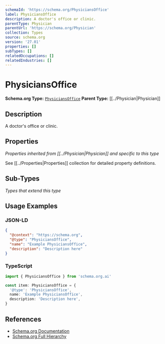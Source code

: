 ```yaml
---
schemaId: 'https://schema.org/PhysiciansOffice'
label: PhysiciansOffice
description: A doctor's office or clinic.
parentType: Physician
parentUrl: 'https://schema.org/Physician'
collection: Types
source: schema.org
version: '27.01'
properties: []
subTypes: []
relatedOccupations: []
relatedIndustries: []
---
```

# PhysiciansOffice

**Schema.org Type:** [`PhysiciansOffice`](https://schema.org/PhysiciansOffice)
**Parent Type:** [[../Physician|Physician]]

## Description

A doctor's office or clinic.

## Properties

*Properties inherited from [[../Physician|Physician]] and specific to this type*

See [[../Properties|Properties]] collection for detailed property definitions.

## Sub-Types

*Types that extend this type*

## Usage Examples

### JSON-LD

```json
{
  "@context": "https://schema.org",
  "@type": "PhysiciansOffice",
  "name": "Example PhysiciansOffice",
  "description": "Description here"
}
```

### TypeScript

```typescript
import { PhysiciansOffice } from 'schema.org.ai'

const item: PhysiciansOffice = {
  '@type': 'PhysiciansOffice',
  name: 'Example PhysiciansOffice',
  description: 'Description here',
}
```

## References

- [Schema.org Documentation](https://schema.org/PhysiciansOffice)
- [Schema.org Full Hierarchy](https://schema.org/docs/full.html)
